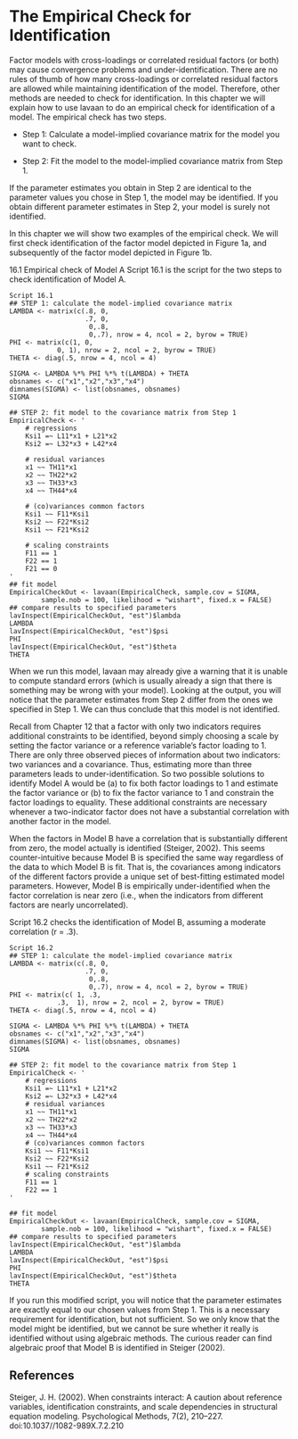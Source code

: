 # The Empirical Check for Identification

Factor models with cross-loadings or correlated residual factors (or both) may cause convergence problems and under-identification. There are no rules of thumb of how many cross-loadings or correlated residual factors are allowed while maintaining identification of the model. Therefore, other methods are needed to check for identification. In this chapter we will explain how to use lavaan to do an empirical check for identification of a model. The empirical check has two steps. 

- Step 1: Calculate a model-implied covariance matrix for the model you want to check.
 
- Step 2: Fit the model to the model-implied covariance matrix from Step 1. 

If the parameter estimates you obtain in Step 2 are identical to the parameter values you chose in Step 1, the model may be identified. If you obtain different parameter estimates in Step 2, your model is surely not identified. 

In this chapter we will show two examples of the empirical check. We will first check identification of the factor model depicted in Figure 1a, and subsequently of the factor model depicted in Figure 1b.

16.1 Empirical check of Model A
Script 16.1 is the script for the two steps to check identification of Model A. 

```
Script 16.1
## STEP 1: calculate the model-implied covariance matrix
LAMBDA <- matrix(c(.8, 0,
                   .7, 0,
                    0,.8,
                    0,.7), nrow = 4, ncol = 2, byrow = TRUE)
PHI <- matrix(c(1, 0,
		    0, 1), nrow = 2, ncol = 2, byrow = TRUE)
THETA <- diag(.5, nrow = 4, ncol = 4)

SIGMA <- LAMBDA %*% PHI %*% t(LAMBDA) + THETA
obsnames <- c("x1","x2","x3","x4")
dimnames(SIGMA) <- list(obsnames, obsnames)
SIGMA

## STEP 2: fit model to the covariance matrix from Step 1
EmpiricalCheck <- '
	# regressions
	Ksi1 =~ L11*x1 + L21*x2
	Ksi2 =~ L32*x3 + L42*x4

	# residual variances
	x1 ~~ TH11*x1
	x2 ~~ TH22*x2
	x3 ~~ TH33*x3
	x4 ~~ TH44*x4

	# (co)variances common factors
	Ksi1 ~~ F11*Ksi1
	Ksi2 ~~ F22*Ksi2
	Ksi1 ~~ F21*Ksi2

	# scaling constraints
	F11 == 1
	F22 == 1
	F21 == 0
'
## fit model
EmpiricalCheckOut <- lavaan(EmpiricalCheck, sample.cov = SIGMA,
        sample.nob = 100, likelihood = "wishart", fixed.x = FALSE)
## compare results to specified parameters
lavInspect(EmpiricalCheckOut, "est")$lambda
LAMBDA
lavInspect(EmpiricalCheckOut, "est")$psi
PHI
lavInspect(EmpiricalCheckOut, "est")$theta
THETA
```

When we run this model, lavaan may already give a warning  that it is unable to compute standard errors (which is usually already a sign that there is something may be wrong with your model). Looking at the output, you will notice that the parameter estimates from Step 2 differ from the ones we specified in Step 1. We can thus conclude that this model is not identified.

Recall from Chapter 12 that a factor with only two indicators requires additional constraints to be identified, beyond simply choosing a scale by setting the factor variance or a reference variable’s factor loading to 1. There are only three observed pieces of information about two indicators: two variances and a covariance. Thus, estimating more than three parameters leads to under-identification.  So two possible solutions to identify Model A would be (a) to fix both factor loadings to 1 and estimate the factor variance or (b) to fix the factor variance to 1 and constrain the factor loadings to equality. These additional constraints are necessary whenever a two-indicator factor does not have a substantial correlation with another factor in the model.

When the factors in Model B have a correlation that is substantially different from zero, the model actually is identified (Steiger, 2002). This seems counter-intuitive because Model B is specified the same way regardless of the data to which Model B is fit. That is, the covariances among indicators of the different factors provide a unique set of best-fitting estimated model parameters. However, Model B is empirically under-identified when the factor correlation is near zero (i.e., when the indicators from different factors are nearly uncorrelated).

Script 16.2 checks the identification of Model B, assuming a moderate correlation (r = .3). 

```
Script 16.2
## STEP 1: calculate the model-implied covariance matrix
LAMBDA <- matrix(c(.8, 0,
                   .7, 0,
                    0,.8,
                    0,.7), nrow = 4, ncol = 2, byrow = TRUE)
PHI <- matrix(c( 1, .3,
		    .3,  1), nrow = 2, ncol = 2, byrow = TRUE)
THETA <- diag(.5, nrow = 4, ncol = 4)

SIGMA <- LAMBDA %*% PHI %*% t(LAMBDA) + THETA
obsnames <- c("x1","x2","x3","x4")
dimnames(SIGMA) <- list(obsnames, obsnames)
SIGMA

## STEP 2: fit model to the covariance matrix from Step 1
EmpiricalCheck <- '
	# regressions
	Ksi1 =~ L11*x1 + L21*x2
	Ksi2 =~ L32*x3 + L42*x4
	# residual variances
	x1 ~~ TH11*x1
	x2 ~~ TH22*x2
	x3 ~~ TH33*x3
	x4 ~~ TH44*x4
	# (co)variances common factors
	Ksi1 ~~ F11*Ksi1
	Ksi2 ~~ F22*Ksi2
	Ksi1 ~~ F21*Ksi2
	# scaling constraints
	F11 == 1
	F22 == 1
'

## fit model
EmpiricalCheckOut <- lavaan(EmpiricalCheck, sample.cov = SIGMA,
        sample.nob = 100, likelihood = "wishart", fixed.x = FALSE)
## compare results to specified parameters
lavInspect(EmpiricalCheckOut, "est")$lambda
LAMBDA
lavInspect(EmpiricalCheckOut, "est")$psi
PHI
lavInspect(EmpiricalCheckOut, "est")$theta
THETA
```

If you run this modified script, you will notice that the parameter estimates are exactly equal to our chosen values from Step 1. This is a necessary requirement for identification, but not sufficient. So we only know that the model might be identified, but we cannot be sure whether it really is identified without using algebraic methods. The curious reader can find algebraic proof that Model B is identified in Steiger (2002).


## References
Steiger, J. H. (2002). When constraints interact: A caution about reference variables, identification constraints, and scale dependencies in structural equation modeling. Psychological Methods, 7(2), 210–227. doi:10.1037//1082-989X.7.2.210
